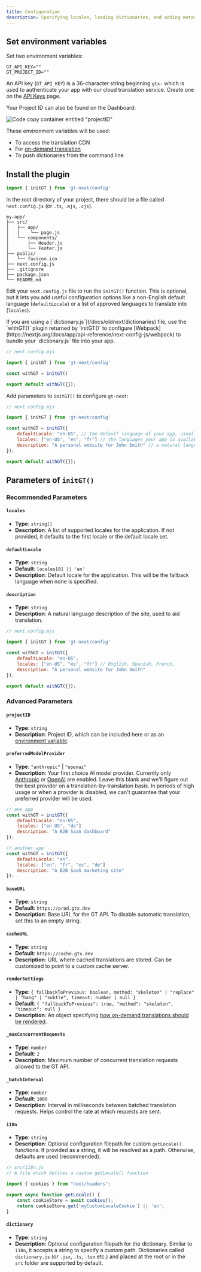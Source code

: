 ```yaml
---
title: Configuration
description: Specifying locales, loading dictionaries, and adding metadata
---
```


## Set environment variables

Set two environment variables:

```.env copy
GT_API_KEY=""
GT_PROJECT_ID=""
```

An API key (`GT_API_KEY`) is a 36-character string beginning `gtx-` which is used to authenticate your app with our cloud translation service. Create one on the [API Keys](https://www.generaltranslation.com/dashboard/redirect/api-keys) page.

Your Project ID can also be found on the Dashboard:

![Code copy container entitled "projectID"](/screenshots/project_id.png)

These environment variables will be used:
- To access the translation CDN
- For [on-demand translation](/quickstart)
- To push dictionaries from the command line 

## Install the plugin

```javascript copy
import { initGT } from 'gt-next/config'
```

In the root directory of your project, there should be a file called `next.config.js` (or `.ts`, `.mjs`, `.cjs`).

```
my-app/
├── src/
│   ├── app/
│   │    └── page.js
│   └── components/
│       ├── Header.js
│       └── Footer.js
├── public/
│   └── favicon.ico
├── next.config.js
├── .gitignore
├── package.json
└── README.md
```

Edit your `next.config.js` file to run the `initGT()` function. This is optional, but it lets you add useful configuration options like a non-English default language (`defaultLocale`) or a list of approved languages to translate into (`locales`). 

<Callout>
    If you are using a [`dictionary.js`](/docs/oldnext/dictionaries) file, use the `withGT()` plugin returned by `initGT()` to configure [Webpack](https://nextjs.org/docs/app/api-reference/next-config-js/webpack) to bundle your `dictionary.js` file into your app.
</Callout>

```js copy
// next.config.mjs

import { initGT } from 'gt-next/config'

const withGT = initGT()

export default withGT({});
```

Add parameters to `initGT()` to configure `gt-next`:

```js copy
// next.config.mjs

import { initGT } from 'gt-next/config'

const withGT = initGT({
    defaultLocale: "en-US", // the default language of your app, usually "en" or "en-US"
    locales: ["en-US", "es", "fr"] // the languages your app is available in
    description: "A personal website for John Smith" // a natural language description of your site used to aid in translation
});

export default withGT({});
```

## Parameters of `initGT()`

### Recommended Parameters

#### `locales`
- **Type**: `string[]`
- **Description**: A list of supported locales for the application. If not provided, it defaults to the first locale or the default locale set.

#### `defaultLocale`
- **Type**: `string`
- **Default**: `locales[0] || 'en'`
- **Description**: Default locale for the application. This will be the fallback language when none is specified.

#### `description`
- **Type**: `string`
- **Description**: A natural language description of the site, used to aid translation.

```js copy
// next.config.mjs

import { initGT } from 'gt-next/config'

const withGT = initGT({
    defaultLocale: "en-US",
    locales: ["en-US", "es", "fr"] // English, Spanish, French,
    description: "A personal website for John Smith"
});

export default withGT({});
```

### Advanced Parameters

#### `projectID`
- **Type**: `string`
- **Description**: Project ID, which can be included here or as an [environment variable](/docs/oldnext/config#set-environment-variables).

#### `preferredModelProvider`
- **Type**: `"anthropic"` | `"openai"`
- **Description**: Your first choice AI model provider. Currently only [Anthropic](https://anthropic.com) or [OpenAI](https://openai.com) are enabled. Leave this blank and we'll figure out the best provider on a translation-by-translation basis. In periods of high usage or when a provider is disabled, we can't guarantee that your preferred provider will be used. 

```javascript copy
// one app
const withGT = initGT({
    defaultLocale: "en-US",
    locales: ["en-US", "de"]
    description: "A B2B SaaS dashboard"
});
```

```javascript copy
// another app
const withGT = initGT({
    defaultLocale: "en",
    locales: ["en", "fr", "es", "de"]
    description: "A B2B SaaS marketing site"
});
```

#### `baseURL`
- **Type**: `string`
- **Default**: `https://prod.gtx.dev`
- **Description**: Base URL for the GT API. To disable automatic translation, set this to an empty string.

#### `cacheURL`
- **Type**: `string`
- **Default**: `https://cache.gtx.dev`
- **Description**: URL where cached translations are stored. Can be customized to point to a custom cache server.

#### `renderSettings`
- **Type**: `{
        fallbackToPrevious: boolean,
        method: "skeleton" | "replace" | "hang" | "subtle",
        timeout: number | null
    }`
- **Default**: `{ "fallbackToPrevious": true, "method": "skeleton", "timeout": null }`
- **Description**: An object specifying [how on-demand translations should be rendered](/advanced/on-demand-rendering).

#### `_maxConcurrentRequests`
- **Type**: `number`
- **Default**: `2`
- **Description**: Maximum number of concurrent translation requests allowed to the GT API.

#### `_batchInterval`
- **Type**: `number`
- **Default**: `1000`
- **Description**: Interval in milliseconds between batched translation requests. Helps control the rate at which requests are sent.

#### `i18n`
- **Type**: `string`
- **Description**: Optional configuration filepath for custom `getLocale()` functions. If provided as a string, it will be resolved as a path. Otherwise, defaults are used (recommended).

```js
// src/i18n.js
// A file which defines a custom getLocale() function

import { cookies } from "next/headers";

export async function getLocale() {
    const cookieStore = await cookies();
    return cookieStore.get('myCustomLocaleCookie') || 'en';
}
```

#### `dictionary`
- **Type**: `string`
- **Description**: Optional configuration filepath for the dictionary. Similar to `i18n`, it accepts a string to specify a custom path. Dictionaries called `dictionary.js` (or `.jsx`, `.ts`, `.tsx` etc.) and placed at the root or in the `src` folder are supported by default.